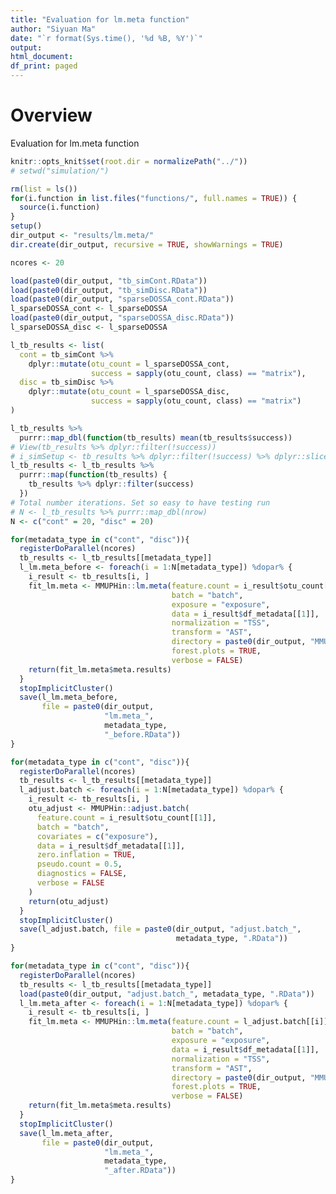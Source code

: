 ```yaml
---
title: "Evaluation for lm.meta function"
author: "Siyuan Ma"
date: "`r format(Sys.time(), '%d %B, %Y')`"
output:
html_document:
df_print: paged
---
```

# Overview
Evaluation for lm.meta function

```r
knitr::opts_knit$set(root.dir = normalizePath("../"))
# setwd("simulation/")
```
```r
rm(list = ls())
for(i.function in list.files("functions/", full.names = TRUE)) {
  source(i.function)
}
setup()
dir_output <- "results/lm.meta/"
dir.create(dir_output, recursive = TRUE, showWarnings = TRUE)
```

```r
ncores <- 20

load(paste0(dir_output, "tb_simCont.RData"))
load(paste0(dir_output, "tb_simDisc.RData"))
load(paste0(dir_output, "sparseDOSSA_cont.RData"))
l_sparseDOSSA_cont <- l_sparseDOSSA
load(paste0(dir_output, "sparseDOSSA_disc.RData"))
l_sparseDOSSA_disc <- l_sparseDOSSA

l_tb_results <- list(
  cont = tb_simCont %>% 
    dplyr::mutate(otu_count = l_sparseDOSSA_cont,
                  success = sapply(otu_count, class) == "matrix"),
  disc = tb_simDisc %>% 
    dplyr::mutate(otu_count = l_sparseDOSSA_disc,
                  success = sapply(otu_count, class) == "matrix")
)

l_tb_results %>% 
  purrr::map_dbl(function(tb_results) mean(tb_results$success))
# View(tb_results %>% dplyr::filter(!success))
# i_simSetup <- tb_results %>% dplyr::filter(!success) %>% dplyr::slice(1)
l_tb_results <- l_tb_results %>% 
  purrr::map(function(tb_results) {
    tb_results %>% dplyr::filter(success)
  })
# Total number iterations. Set so easy to have testing run
# N <- l_tb_results %>% purrr::map_dbl(nrow)
N <- c("cont" = 20, "disc" = 20)
```

```r
for(metadata_type in c("cont", "disc")){
  registerDoParallel(ncores)
  tb_results <- l_tb_results[[metadata_type]]
  l_lm.meta_before <- foreach(i = 1:N[metadata_type]) %dopar% {
    i_result <- tb_results[i, ]
    fit_lm.meta <- MMUPHin::lm.meta(feature.count = i_result$otu_count[[1]],
                                    batch = "batch",
                                    exposure = "exposure",
                                    data = i_result$df_metadata[[1]],
                                    normalization = "TSS",
                                    transform = "AST",
                                    directory = paste0(dir_output, "MMUPHin/"),
                                    forest.plots = TRUE,
                                    verbose = FALSE)
    return(fit_lm.meta$meta.results)
  }
  stopImplicitCluster()
  save(l_lm.meta_before, 
       file = paste0(dir_output, 
                     "lm.meta_", 
                     metadata_type,
                     "_before.RData"))
}
```

```r
for(metadata_type in c("cont", "disc")){
  registerDoParallel(ncores)
  tb_results <- l_tb_results[[metadata_type]]
  l_adjust.batch <- foreach(i = 1:N[metadata_type]) %dopar% {
    i_result <- tb_results[i, ]
    otu_adjust <- MMUPHin::adjust.batch(
      feature.count = i_result$otu_count[[1]],
      batch = "batch",
      covariates = c("exposure"),
      data = i_result$df_metadata[[1]],
      zero.inflation = TRUE,
      pseudo.count = 0.5,
      diagnostics = FALSE,
      verbose = FALSE
    )
    return(otu_adjust)
  }
  stopImplicitCluster()
  save(l_adjust.batch, file = paste0(dir_output, "adjust.batch_",
                                     metadata_type, ".RData"))
}
```

```r
for(metadata_type in c("cont", "disc")){
  registerDoParallel(ncores)
  tb_results <- l_tb_results[[metadata_type]]
  load(paste0(dir_output, "adjust.batch_", metadata_type, ".RData"))
  l_lm.meta_after <- foreach(i = 1:N[metadata_type]) %dopar% {
    i_result <- tb_results[i, ]
    fit_lm.meta <- MMUPHin::lm.meta(feature.count = l_adjust.batch[[i]],
                                    batch = "batch",
                                    exposure = "exposure",
                                    data = i_result$df_metadata[[1]],
                                    normalization = "TSS",
                                    transform = "AST",
                                    directory = paste0(dir_output, "MMUPHin/"),
                                    forest.plots = TRUE,
                                    verbose = FALSE)
    return(fit_lm.meta$meta.results)
  }
  stopImplicitCluster()
  save(l_lm.meta_after, 
       file = paste0(dir_output, 
                     "lm.meta_", 
                     metadata_type,
                     "_after.RData"))
}
```
